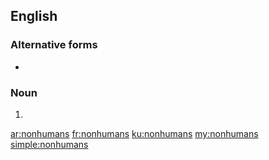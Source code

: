 {{also|non-humans}}
==English==

===Alternative forms===
* {{l|en|non-humans}}

===Noun===
{{head|en|noun plural form}}

# {{plural of|nonhuman|lang=en}}

[[ar:nonhumans]]
[[fr:nonhumans]]
[[ku:nonhumans]]
[[my:nonhumans]]
[[simple:nonhumans]]